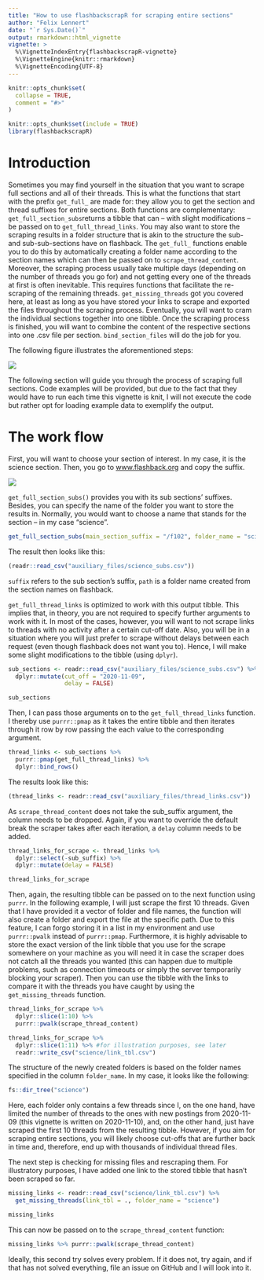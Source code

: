 ```yaml
---
title: "How to use flashbackscrapR for scraping entire sections"
author: "Felix Lennert"
date: "`r Sys.Date()`"
output: rmarkdown::html_vignette
vignette: >
  %\VignetteIndexEntry{flashbackscrapR-vignette}
  %\VignetteEngine{knitr::rmarkdown}
  %\VignetteEncoding{UTF-8}
---
```


```r
knitr::opts_chunk$set(
  collapse = TRUE,
  comment = "#>"
)
```

```r
knitr::opts_chunk$set(include = TRUE)
library(flashbackscrapR)
```

# Introduction

Sometimes you may find yourself in the situation that you want to scrape full sections and all of their threads. This is what the functions that start with the prefix `get_full_` are made for: they allow you to get the section and thread suffixes for entire sections. Both functions are complementary: `get_full_section_subs`returns a tibble that can -- with slight modifications -- be passed on to `get_full_thread_links`. You may also want to store the scraping results in a folder structure that is akin to the structure the sub- and sub-sub-sections have on flashback. The `get_full_` functions enable you to do this by automatically creating a folder name according to the section names which can then be passed on to `scrape_thread_content`. Moreover, the scraping process usually take multiple days (depending on the number of threads you go for) and not getting every one of the threads at first is often inevitable. This requires functions that facilitate the re-scraping of the remaining threads. `get_missing_threads` got you covered here, at least as long as you have stored your links to scrape and exported the files throughout the scraping process. Eventually, you will want to cram the individual sections together into one tibble. 
Once the scraping process is finished, you will want to combine the content of the respective sections into one .csv file per section. `bind_section_files` will do the job for you.

The following figure illustrates the aforementioned steps:

![](figures/fig2.png)

The following section will guide you through the process of scraping full sections. Code examples will be provided, but due to the fact that they would have to run each time this vignette is knit, I will not execute the code but rather opt for loading example data to exemplify the output.

# The work flow

First, you will want to choose your section of interest. In my case, it is the science section. Then, you go to [www.flashback.org](www.flashback.org) and copy the suffix.

![](figures/science_suffix.png)

`get_full_section_subs()` provides you with its sub sections' suffixes. Besides, you can specify the name of the folder you want to store the results in. Normally, you would want to choose a name that stands for the section -- in my case "science". 

```r
get_full_section_subs(main_section_suffix = "/f102", folder_name = "science")
```

The result then looks like this:

```r
(readr::read_csv("auxiliary_files/science_subs.csv"))
```

`suffix` refers to the sub section's suffix, `path` is a folder name created from the section names on flashback. 

`get_full_thread_links` is optimized to work with this output tibble. This implies that, in theory, you are not required to specify further arguments to work with it. In most of the cases, however, you will want to not scrape links to threads with no activity after a certain cut-off date. Also, you will be in a situation where you will just prefer to scrape without delays between each request (even though flashback does not want you to). Hence, I will make some slight modifications to the tibble (using `dplyr`).

```r
sub_sections <- readr::read_csv("auxiliary_files/science_subs.csv") %>% 
  dplyr::mutate(cut_off = "2020-11-09",
                delay = FALSE)
```

```r
sub_sections
```


Then, I can pass those arguments on to the `get_full_thread_links` function. I thereby use `purrr::pmap` as it takes the entire tibble and then iterates through it row by row passing the each value to the corresponding argument.

```r
thread_links <- sub_sections %>% 
  purrr::pmap(get_full_thread_links) %>% 
  dplyr::bind_rows()
```

The results look like this:

```r
(thread_links <- readr::read_csv("auxiliary_files/thread_links.csv"))
```

As `scrape_thread_content` does not take the sub_suffix argument, the column needs to be dropped. Again, if you want to override the default break the scraper takes after each iteration, a `delay` column needs to be added. 

```r
thread_links_for_scrape <- thread_links %>% 
  dplyr::select(-sub_suffix) %>% 
  dplyr::mutate(delay = FALSE)
```
```r
thread_links_for_scrape
```

Then, again, the resulting tibble can be passed on to the next function using `purrr`. In the following example, I will just scrape the first 10 threads. Given that I have provided it a vector of folder and file names, the function will also create a folder and export the file at the specific path. Due to this feature, I can forgo storing it in a list in my environment and use `purrr::pwalk` instead of `purrr::pmap`. Furthermore, it is highly advisable to store the exact version of the link tibble that you use for the scrape somewhere on your machine as you will need it in case the scraper does not catch all the threads you wanted (this can happen due to multiple problems, such as connection timeouts or simply the server temporarily blocking your scraper). Then you can use the tibble with the links to compare it with the threads you have caught by using the `get_missing_threads` function.

```r
thread_links_for_scrape %>% 
  dplyr::slice(1:10) %>% 
  purrr::pwalk(scrape_thread_content)

thread_links_for_scrape %>% 
  dplyr::slice(1:11) %>% #for illustration purposes, see later
  readr::write_csv("science/link_tbl.csv")
```

The structure of the newly created folders is based on the folder names specified in the column `folder_name`. In my case, it looks like the following:

```r
fs::dir_tree("science")
```

Here, each folder only contains a few threads since I, on the one hand, have limited the number of threads to the ones with new postings from 2020-11-09 (this vignette is written on 2020-11-10), and, on the other hand, just have scraped the first 10 threads from the resulting tibble. However, if you aim for scraping entire sections, you will likely choose cut-offs that are further back in time and, therefore, end up with thousands of individual thread files. 

The next step is checking for missing files and rescraping them. For illustratory purposes, I have added one link to the stored tibble that hasn't been scraped so far. 

```r
missing_links <- readr::read_csv("science/link_tbl.csv") %>% 
  get_missing_threads(link_tbl = ., folder_name = "science")
```

```r
missing_links
```

This can now be passed on to the `scrape_thread_content` function:

```r
missing_links %>% purrr::pwalk(scrape_thread_content)
```

Ideally, this second try solves every problem. If it does not, try again, and if that has not solved everything, file an issue on GitHub and I will look into it. 

